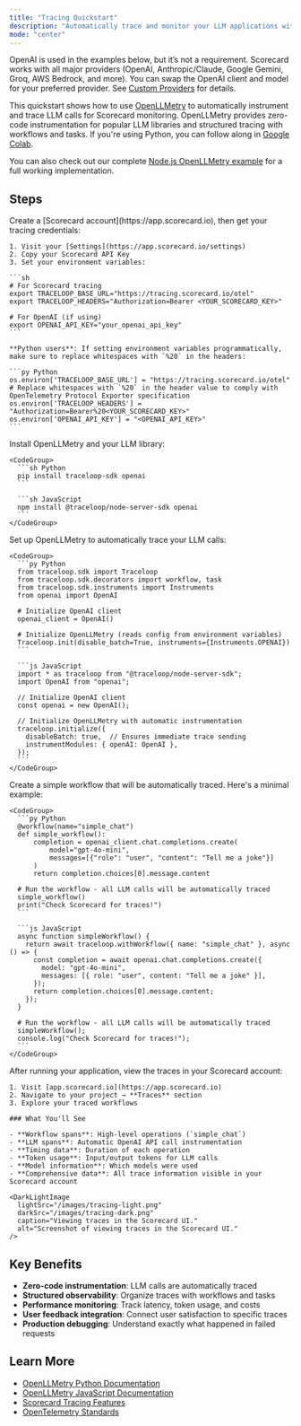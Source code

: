 ```yaml
---
title: "Tracing Quickstart"
description: "Automatically trace and monitor your LLM applications with OpenLLMetry and Scorecard in minutes."
mode: "center"
---
```



<Info>
OpenAI is used in the examples below, but it’s not a requirement. Scorecard works with all major providers (OpenAI, Anthropic/Claude, Google Gemini, Groq, AWS Bedrock, and more). You can swap the OpenAI client and model for your preferred provider. See <a href="/features/custom-provider">Custom Providers</a> for details.
</Info>

This quickstart shows how to use [OpenLLMetry](https://github.com/traceloop/openllmetry) to automatically instrument and trace LLM calls for Scorecard monitoring. OpenLLMetry provides zero-code instrumentation for popular LLM libraries and structured tracing with workflows and tasks. 
If you're using Python, you can follow along in [Google Colab](https://colab.research.google.com/github/scorecard-ai/scorecard-examples/blob/main/python-jupyter-openllmetry-openai/openllmetry_openai_example.ipynb).

You can also check out our complete [Node.js OpenLLMetry example](https://github.com/scorecard-ai/scorecard-examples/blob/main/nodejs-openllmetry-openai) for a full working implementation.

## Steps

<Steps>
  <Step title="Setup accounts">
    Create a [Scorecard account](https://app.scorecard.io), then get your tracing credentials:

    1. Visit your [Settings](https://app.scorecard.io/settings)
    2. Copy your Scorecard API Key
    3. Set your environment variables:

    ```sh
    # For Scorecard tracing
    export TRACELOOP_BASE_URL="https://tracing.scorecard.io/otel"
    export TRACELOOP_HEADERS="Authorization=Bearer <YOUR_SCORECARD_KEY>"

    # For OpenAI (if using)
    export OPENAI_API_KEY="your_openai_api_key"
    ```

    **Python users**: If setting environment variables programmatically, make sure to replace whitespaces with `%20` in the headers:

    ```py Python
    os.environ['TRACELOOP_BASE_URL'] = "https://tracing.scorecard.io/otel"
    # Replace whitespaces with `%20` in the header value to comply with OpenTelemetry Protocol Exporter specification
    os.environ['TRACELOOP_HEADERS'] = "Authorization=Bearer%20<YOUR_SCORECARD_KEY>"
    os.environ['OPENAI_API_KEY'] = "<OPENAI_API_KEY>"
    ```
  </Step>

  <Step title="Install OpenLLMetry SDK">
    Install OpenLLMetry and your LLM library:

    <CodeGroup>
      ```sh Python
      pip install traceloop-sdk openai
      ```

      ```sh JavaScript
      npm install @traceloop/node-server-sdk openai
      ```
    </CodeGroup>
  </Step>

  <Step title="Initialize OpenLLMetry">
    Set up OpenLLMetry to automatically trace your LLM calls:

    <CodeGroup>
      ```py Python
      from traceloop.sdk import Traceloop
      from traceloop.sdk.decorators import workflow, task
      from traceloop.sdk.instruments import Instruments
      from openai import OpenAI

      # Initialize OpenAI client
      openai_client = OpenAI()

      # Initialize OpenLLMetry (reads config from environment variables)
      Traceloop.init(disable_batch=True, instruments={Instruments.OPENAI})
      ```

      ```js JavaScript
      import * as traceloop from "@traceloop/node-server-sdk";
      import OpenAI from "openai";

      // Initialize OpenAI client
      const openai = new OpenAI();

      // Initialize OpenLLMetry with automatic instrumentation
      traceloop.initialize({ 
        disableBatch: true,  // Ensures immediate trace sending
        instrumentModules: { openAI: OpenAI },
      });
      ```
    </CodeGroup>
  </Step>

  <Step title="Create and run a simple traced workflow">
    Create a simple workflow that will be automatically traced. Here's a minimal example:

    <CodeGroup>
      ```py Python
      @workflow(name="simple_chat")
      def simple_workflow():
          completion = openai_client.chat.completions.create(
              model="gpt-4o-mini",
              messages=[{"role": "user", "content": "Tell me a joke"}]
          )
          return completion.choices[0].message.content

      # Run the workflow - all LLM calls will be automatically traced
      simple_workflow()
      print("Check Scorecard for traces!")
      ```

      ```js JavaScript
      async function simpleWorkflow() {
        return await traceloop.withWorkflow({ name: "simple_chat" }, async () => {
          const completion = await openai.chat.completions.create({
            model: "gpt-4o-mini",
            messages: [{ role: "user", content: "Tell me a joke" }],
          });
          return completion.choices[0].message.content;
        });
      }

      # Run the workflow - all LLM calls will be automatically traced
      simpleWorkflow();
      console.log("Check Scorecard for traces!");
      ```
    </CodeGroup>
  </Step>

  <Step title="View traces in Scorecard">
    After running your application, view the traces in your Scorecard account:

    1. Visit [app.scorecard.io](https://app.scorecard.io)
    2. Navigate to your project → **Traces** section
    3. Explore your traced workflows

    ### What You'll See

    - **Workflow spans**: High-level operations (`simple_chat`)
    - **LLM spans**: Automatic OpenAI API call instrumentation
    - **Timing data**: Duration of each operation
    - **Token usage**: Input/output tokens for LLM calls
    - **Model information**: Which models were used
    - **Comprehensive data**: All trace information visible in your Scorecard account

    <DarkLightImage
      lightSrc="/images/tracing-light.png"
      darkSrc="/images/tracing-dark.png"
      caption="Viewing traces in the Scorecard UI."
      alt="Screenshot of viewing traces in the Scorecard UI."
    />
  </Step>
</Steps>

## Key Benefits

- **Zero-code instrumentation**: LLM calls are automatically traced
- **Structured observability**: Organize traces with workflows and tasks
- **Performance monitoring**: Track latency, token usage, and costs
- **User feedback integration**: Connect user satisfaction to specific traces
- **Production debugging**: Understand exactly what happened in failed requests

## Learn More

- [OpenLLMetry Python Documentation](https://traceloop.com/docs/openllmetry/getting-started-python)
- [OpenLLMetry JavaScript Documentation](https://traceloop.com/docs/openllmetry/getting-started-nodejs)  
- [Scorecard Tracing Features](/features/tracing)
- [OpenTelemetry Standards](https://opentelemetry.io/)